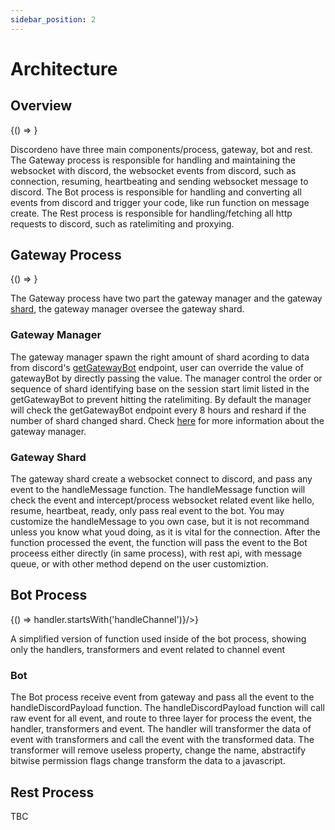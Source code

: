 ```yaml
---
sidebar_position: 2
---
```


# Architecture
## Overview


<BrowserOnly>
  {() => <FlowChart />}
</BrowserOnly>

Discordeno have three main components/process, gateway, bot and rest. The Gateway process is responsible for handling and maintaining the websocket with discord, the websocket events from discord, such as connection, resuming, heartbeating and sending websocket message to discord. The Bot process is responsible for handling and converting all events from discord and trigger your code, like run function on message create. The Rest process is responsible for handling/fetching all http requests to discord, such as ratelimiting and proxying.

## Gateway Process

<BrowserOnly>
  {() => <FlowChart2 />}
</BrowserOnly>

The Gateway process have two part the gateway manager and the gateway [shard](https://discord.com/developers/docs/topics/gateway#sharding), the gateway manager oversee the gateway shard.

### Gateway Manager

The gateway manager spawn the right amount of shard acording to data from discord's [getGatewayBot](https://discord.com/developers/docs/topics/gateway#get-gateway-bot) endpoint, user can override the value of gatewayBot by directly passing the value. The manager control the order or sequence of shard identifying base on the session start limit listed in the getGatewayBot to prevent hitting the ratelimiting. By default the manager will check the getGatewayBot endpoint every 8 hours and reshard if the number of shard changed shard. Check [here](/docs/tutorial/big-bot-guide/gateway#understanding-gateway-manager) for more information about the gateway manager.

### Gateway Shard

The gateway shard create a websocket connect to discord, and pass any event to the handleMessage function. The handleMessage function will check the event and intercept/process websocket related event like hello, resume, heartbeat, ready, only pass real event to the bot. You may customize the handleMessage to you own case, but it is not recommand unless you know what youd doing, as it is vital for the connection. After the function processed the event, the function will pass the event to the Bot proceess either directly (in same process), with rest api, with message queue, or with other method depend on the user customiztion.

## Bot Process

<BrowserOnly>
  {() => <FlowChart3 handlerFilter={(handler) => handler.startsWith('handleChannel')}/>}
</BrowserOnly>

A simplified version of function used inside of the bot process, showing only the handlers, transformers and event related to channel event

### Bot

The Bot process receive event from gateway and pass all the event to the handleDiscordPayload function. The handleDiscordPayload function will call raw event for all event, and route to three layer for process the event, the handler, transformers and event. The handler will transformer the data of event with transformers and call the event with the transformed data. The transformer will remove useless property, change the name, abstractify bitwise permission flags change transform the data to a javascript.   

## Rest Process

TBC
